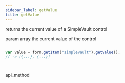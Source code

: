 ```yaml
---
sidebar_label: getValue
title: getValue
---
```



          


<Short>
 returns the current value of a SimpleVault control




</Short>



param   array     the current value of the control

~~~js

var value = form.getItem("simplevault").getValue();
// -> [{...}, {...}]




~~~
 api_method

<Descr>





</Descr>


